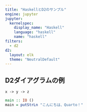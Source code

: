 ```yaml
---
title: "HaskellとD2のサンプル"
engine: jupyter
jupyter:
  kernelspec:
    display_name: "Haskell"
    language: "haskell"
    name: "haskell"
filters:
  - d2
d2:
  layout: elk
  theme: "NeutralDefault"
---
```


## D2ダイアグラムの例

```d2
x -> y -> z
```

```haskell
main :: IO ()
main = putStrLn "こんにちは、Quarto！"
````
